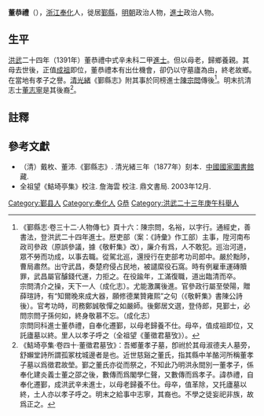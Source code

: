 '''董恭禮'''（{{bd|？||？|catIdx=D董}}），[[浙江|浙江]][[奉化|奉化]]人，徙居[[鄞縣|鄞縣]]，[[明朝|明朝]]政治人物，[[進士|進士]]政治人物。

==生平==
[[洪武|洪武]]二十四年（1391年）董恭禮中式辛未科二甲[[進士|進士]]。但以母老，歸鄉養親。其母去世後，正值[[明成祖|成祖]]即位，董恭禮本有出仕機會，卻仍以守墓廬為由，終老故鄉。在當地有孝子之譽。[[清|清]][[光緒|光緒]]《鄞縣志》附其事於同榜進士[[陳宗問|陳宗問]]傳後<ref>《鄞縣志·卷三十二·人物傳七》頁十六：陳宗問，名裕，以字行。通經史，善書法，登洪武二十四年進士。厯吏部（案：《詩彙》作工部）主事，陞河南布政司參政（原誤參議，據《敬軒集》改），廉介有爲，人不敢犯。巡治河道，眾不勞而功成，以事去職。從駕北巡，還授行在吏部考功司郎中。嚴於黜陟，曹局肅然。出守武昌，奏楚府侵占民地，被譴縻役石窩。時有例雇車運磚贖罪，武昌屬官醵錢代運，力拒之。在役踰年，工滿復職，道出臨清而卒。<br>宗問清介之操，天下一人（成化志）。尤能激厲後進。官參政行屬至滎陽，贈薛瑄詩，有“知爾晚來成大器，願修德業贊雍熙”之句（《敬軒集》書陳公詩後）。官考功時，司務鄭誠敬憚之如嚴師。後鄭居文選，登侍郎，見鄞士，必問宗問子孫何如，終身敬慕不忘。（成化志）<br>宗問同科進士董恭禮，自奉化遷鄞，以母老歸養不仕。母卒，值成祖即位，又託廬墓以終。里人以孝子呼之（全祖望《董徵君墓攷》）。</ref>。明末抗清志士[[董志寧|董志寧]]是其後裔<ref>《鮚埼亭集·卷四十·董徵君墓攷》：吾鄉董孝子墓，卽祔於其母淑德夫人墓旁，舒嬾堂詩所謂孤冢枕城邊者是也。近世慈谿之董氏，指其縣中羊酪河所稱董孝子墓以爲徵君故塋。鄞之董氏亦從而祭之，不知此乃明洪永間別一董孝子，係奉化建炎義士董之邵之後，數傳而爲閣學仁聲，又數傳而爲孝子。諱恭禮，自奉化遷鄞，成洪武辛未進士，以母老歸養不仕。母卒，值革除，又托廬墓以終，土人亦以孝子呼之。明末之給事中志寧，其裔也。不學之徒妄祀非族，故爲正之。</ref>。

==註釋==
{{reflist}}

==參考文獻==
*（清）戴枚、董沛.《鄞縣志》. 清光緒三年（1877年）刻本．[[中國國家圖書館|中國國家圖書館]]藏.
* 全祖望《鮚埼亭集》校注. 詹海雲 校注. 鼎文書局. 2003年12月.

{{明朝人物小作品}}
{{洪武二十四年辛未科殿試金榜}}
{{DEFAULTSORT:Dong董}}

[[Category:鄞县人|Category:鄞县人]]
[[Category:奉化人|Category:奉化人]]
[[Category:董姓|G恭]]
[[Category:洪武二十三年庚午科舉人|Category:洪武二十三年庚午科舉人]]